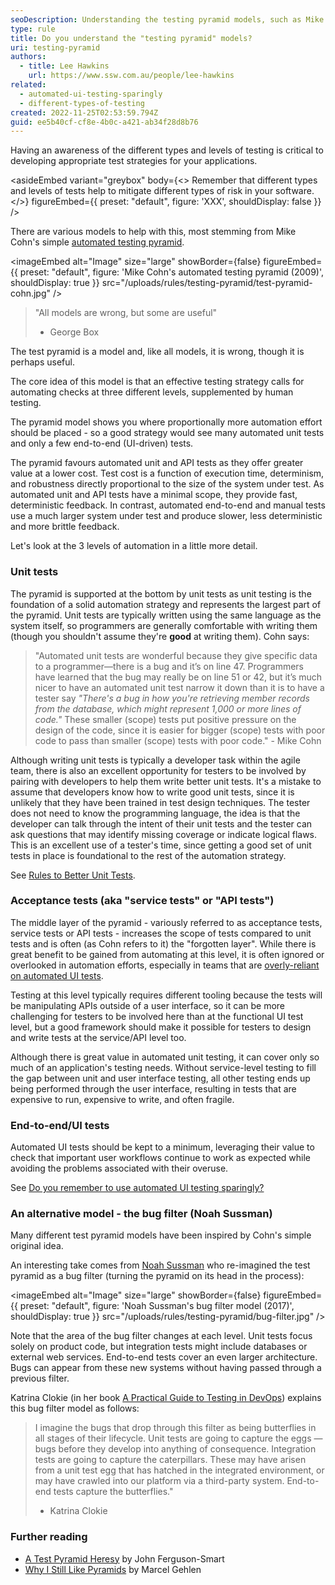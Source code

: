 ```yaml
---
seoDescription: Understanding the testing pyramid models, such as Mike Cohn's automated testing pyramid, is crucial for developing effective test strategies and mitigating risks in software development.
type: rule
title: Do you understand the "testing pyramid" models?
uri: testing-pyramid
authors:
  - title: Lee Hawkins
    url: https://www.ssw.com.au/people/lee-hawkins
related:
  - automated-ui-testing-sparingly
  - different-types-of-testing
created: 2022-11-25T02:53:59.794Z
guid: ee5b40cf-cf8e-4b0c-a421-ab34f28d8b76
---
```


Having an awareness of the different types and levels of testing is critical to developing appropriate test strategies for your applications.

<asideEmbed
  variant="greybox"
  body={<>
    Remember that different types and levels of tests help to mitigate different types of risk in your software.
  </>}
  figureEmbed={{
    preset: "default",
    figure: 'XXX',
    shouldDisplay: false
  }}
/>

There are various models to help with this, most stemming from Mike Cohn's simple [automated testing pyramid](https://www.mountaingoatsoftware.com/blog/the-forgotten-layer-of-the-test-automation-pyramid).

<imageEmbed
  alt="Image"
  size="large"
  showBorder={false}
  figureEmbed={{
    preset: "default",
    figure: 'Mike Cohn\'s automated testing pyramid (2009)',
    shouldDisplay: true
  }}
  src="/uploads/rules/testing-pyramid/test-pyramid-cohn.jpg"
/>

> "All models are wrong, but some are useful"
>
> - George Box

The test pyramid is a model and, like all models, it is wrong, though it is perhaps useful.

The core idea of this model is that an effective testing strategy calls for automating checks at three different levels, supplemented by human testing.

The pyramid model shows you where proportionally more automation effort should be placed - so a good strategy would see many automated unit tests and only a few end-to-end (UI-driven) tests.

The pyramid favours automated unit and API tests as they offer greater value at a lower cost. Test cost is a function of execution time, determinism, and robustness directly proportional to the size of the system under test. As automated unit and API tests have a minimal scope, they provide fast, deterministic feedback. In contrast, automated end-to-end and manual tests use a much larger system under test and produce slower, less deterministic and more brittle feedback.

Let's look at the 3 levels of automation in a little more detail.

### Unit tests

The pyramid is supported at the bottom by unit tests as unit testing is the foundation of a solid automation strategy and represents the largest part of the pyramid. Unit tests are typically written using the same language as the system itself, so programmers are generally comfortable with writing them (though you shouldn't assume they're **good** at writing them). Cohn says:

> "Automated unit tests are wonderful because they give specific data to a programmer—there is a bug and it’s on line 47. Programmers have learned that the bug may really be on line 51 or 42, but it’s much nicer to have an automated unit test narrow it down than it is to have a tester say _"There's a bug in how you're retrieving member records from the database, which might represent 1,000 or more lines of code."_ These smaller (scope) tests put positive pressure on the design of the code, since it is easier for bigger (scope) tests with poor code to pass than smaller (scope) tests with poor code." - Mike Cohn

Although writing unit tests is typically a developer task within the agile team, there is also an excellent opportunity for testers to be involved by pairing with developers to help them write better unit tests. It's a mistake to assume that developers know how to write good unit tests, since it is unlikely that they have been trained in test design techniques. The tester does not need to know the programming language, the idea is that the developer can talk through the intent of their unit tests and the tester can ask questions that may identify missing coverage or indicate logical flaws. This is an excellent use of a tester's time, since getting a good set of unit tests in place is foundational to the rest of the automation strategy.

See [Rules to Better Unit Tests](/rules-to-better-unit-tests).

### Acceptance tests (aka "service tests" or "API tests")

The middle layer of the pyramid - variously referred to as acceptance tests, service tests or API tests - increases the scope of tests compared to unit tests and is often (as Cohn refers to it) the "forgotten layer". While there is great benefit to be gained from automating at this level, it is often ignored or overlooked in automation efforts, especially in teams that are [overly-reliant on automated UI tests](/automated-ui-testing-sparingly).

Testing at this level typically requires different tooling because the tests will be manipulating APIs outside of a user interface, so it can be more challenging for testers to be involved here than at the functional UI test level, but a good framework should make it possible for testers to design and write tests at the service/API level too.

Although there is great value in automated unit testing, it can cover only so much of an application's testing needs. Without service-level testing to fill the gap between unit and user interface testing, all other testing ends up being performed through the user interface, resulting in tests that are expensive to run, expensive to write, and often fragile.

### End-to-end/UI tests

Automated UI tests should be kept to a minimum, leveraging their value to check that important user workflows continue to work as expected while avoiding the problems associated with their overuse.

See [Do you remember to use automated UI testing sparingly?](/automated-ui-testing-sparingly)

### An alternative model - the bug filter (Noah Sussman)

Many different test pyramid models have been inspired by Cohn's simple original idea.

An interesting take comes from [Noah Sussman](https://infiniteundo.com/post/158179632683/abandoning-the-pyramid-of-testing-in-favor-of-a) who re-imagined the test pyramid as a bug filter (turning the pyramid on its head in the process):


<imageEmbed
  alt="Image"
  size="large"
  showBorder={false}
  figureEmbed={{
    preset: "default",
    figure: 'Noah Sussman\'s bug filter model (2017)',
    shouldDisplay: true
  }}
  src="/uploads/rules/testing-pyramid/bug-filter.jpg"
/>

Note that the area of the bug filter changes at each level. Unit tests focus solely on product code, but integration tests might include databases or external web services. End-to-end tests cover an even larger architecture. Bugs can appear from these new systems without having passed through a previous filter.

Katrina Clokie (in her book [A Practical Guide to Testing in DevOps](https://leanpub.com/testingindevops)) explains this bug filter model as follows:

> I imagine the bugs that drop through this filter as being butterflies in all stages of their lifecycle. Unit tests are going to capture the eggs — bugs before they develop into anything of consequence. Integration tests are going to capture the caterpillars. These may have arisen from a unit test egg that has hatched in the integrated environment, or may have crawled into our platform via a third-party system. End-to-end tests capture the butterflies."
>
> - Katrina Clokie

### Further reading

- [A Test Pyramid Heresy](https://www.linkedin.com/pulse/test-pyramid-heresy-john-ferguson-smart) by John Ferguson-Smart
- [Why I Still Like Pyramids](http://thatsthebuffettable.blogspot.com/2016/03/why-i-still-like-pyramids.html) by Marcel Gehlen